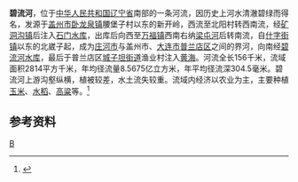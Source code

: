 '''碧流河'''，位于[[中华人民共和国|中华人民共和国]][[辽宁省|辽宁省]]南部的一条河流，因历史上河水清澈碧绿而得名，发源于[[盖州市|盖州市]][[卧龙泉镇|卧龙泉镇]]腰堡子村以东的新开岭，西流至北阳村转西南流，经[[矿洞沟镇|矿洞沟镇]]后注入[[石门水库_(盖州)|石门水库]]，出库后向西至[[万福镇_(盖州市)|万福镇]]西南右纳[[梁屯河|梁屯河]]后转南流，自[[什字街镇|什字街镇]]以东的北崴子起，成为[[庄河市|庄河市]]与盖州市、[[大连市|大连市]][[普兰店区|普兰店区]]之间的界河，向南经[[碧流河水库|碧流河水库]]，最后于普兰店区[[城子坦街道|城子坦街道]]渔业村注入[[黄海|黄海]]。河流全长156千米，流域面积2814平方千米，年均径流量8.5675亿立方米，年平均径流深304.5毫米。碧流河上游沟壑纵横，植被较差，水土流失较重。流域内经济以农业为主，主要种植[[玉米|玉米]]、[[水稻|水稻]]、[[高粱|高粱]]等。<ref name="中国河湖大典">{{cite book zh |author=《[[中国河湖大典|中国河湖大典]]》编纂委员会 |title=《中国河湖大典·黑龙江、辽河卷》 |format=M |edition=1 |location=北京 |publisher=中国水利水电出版社 |date=2014年4月 |pages=339页 |id= ISBN 978-7-5170-1950-3}}</ref>
==参考资料==
{{reflist}}

{{China-river-stub}}
[[Category:辽宁河流|B]]